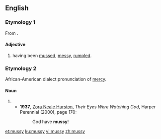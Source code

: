 ==English==

===Etymology 1===
From {{suffix|muss|y|lang=en}}.

====Adjective====
{{en-adj}}

# having been [[muss]]ed, [[messy]], [[rumple]]d.

===Etymology 2===
African-American dialect pronunciation of [[mercy]].

====Noun====
{{en-noun|~|mussies}}

# {{eye dialect of|mercy|from=African American Vernacular English|lang=en}}
#* '''1937''', [[w:Zora Neale Hurston|Zora Neale Hurston]], ''Their Eyes Were Watching God'', Harper Perennial (2000), page 170:
#*: God have '''mussy'''!

[[et:mussy]]
[[ku:mussy]]
[[vi:mussy]]
[[zh:mussy]]